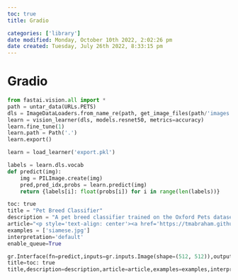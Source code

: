 ```yaml
---
toc: true
title: Gradio

categories: ['library']
date modified: Monday, October 10th 2022, 2:02:26 pm
date created: Tuesday, July 26th 2022, 8:33:15 pm
---
```


# Gradio
```python
from fastai.vision.all import *
path = untar_data(URLs.PETS)
dls = ImageDataLoaders.from_name_re(path, get_image_files(path/'images'), pat='(.+)_\d+.jpg', item_tfms=Resize(460), batch_tfms=aug_transforms(size=224, min_scale=0.75))
learn = vision_learner(dls, models.resnet50, metrics=accuracy)
learn.fine_tune(1)
learn.path = Path('.')
learn.export()

learn = load_learner('export.pkl')

labels = learn.dls.vocab
def predict(img):
    img = PILImage.create(img)
    pred,pred_idx,probs = learn.predict(img)
    return {labels[i]: float(probs[i]) for i in range(len(labels))}

toc: true
title = "Pet Breed Classifier"
description = "A pet breed classifier trained on the Oxford Pets dataset with [fastai](fastai.qmd). Created as a demo for Gradio and HuggingFace Spaces."
article="<p style='text-align: center'><a href='https://tmabraham.github.io/blog/gradio_hf_spaces_tutorial' target='_blank'>Blog post</a></p>"
examples = ['siamese.jpg']
interpretation='default'
enable_queue=True

gr.Interface(fn=predict,inputs=gr.inputs.Image(shape=(512, 512)),outputs=gr.outputs.Label(num_top_classes=3),toc: true
title=toc: true
title,description=description,article=article,examples=examples,interpretation=interpretation,enable_queue=enable_queue).launch()
```



